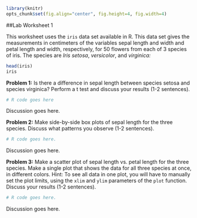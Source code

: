 ```r
library(knitr)
opts_chunk$set(fig.align="center", fig.height=4, fig.width=4)
```
##Lab Worksheet 1

This worksheet uses the `iris` data set available in R. This data set gives the measurements in centimeters of the variables sepal length and width and petal length and width, respectively, for 50 flowers from each of 3 species of iris. The species are *Iris setosa*, *versicolor*, and *virginica:*

```r
head(iris)
iris
```

**Problem 1:** Is there a difference in sepal length between species setosa and species virginica? Perform a t test and discuss your results (1-2 sentences).

```r
# R code goes here
```
Discussion goes here.

**Problem 2:** Make side-by-side box plots of sepal length for the three species. Discuss what patterns you observe (1-2 sentences).

```r
# R code goes here.
```
Discussion goes here.

**Problem 3:** Make a scatter plot of sepal length vs. petal length for the three species. Make a single plot that shows the data for all three species at once, in different colors. Hint: To see all data in one plot, you will have to manually set the plot limits, using the `xlim` and `ylim` parameters of the `plot` function. Discuss your results (1-2 sentences).

```r
# R code goes here.
```
Discussion goes here.




